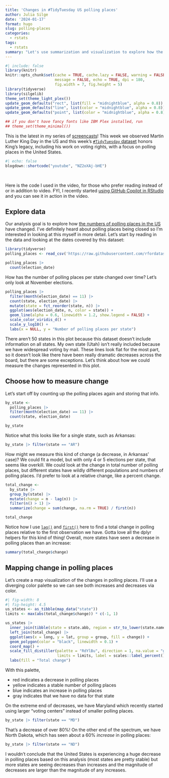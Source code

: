 ```yaml
---
title: 'Changes in #TidyTuesday US polling places'
author: Julia Silge
date: '2024-01-17'
format: hugo
slug: polling-places
categories:
  - rstats
tags:
  - rstats
summary: "Let's use summarization and visualization to explore how the numbers of polling places have changed in the United States."
---
```


```r
#| include: false
library(knitr)
knitr::opts_chunk$set(cache = TRUE, cache.lazy = FALSE, warning = FALSE, 
                      message = FALSE, echo = TRUE, dpi = 180,
                      fig.width = 7, fig.height = 5)
library(tidyverse)
library(silgelib)
theme_set(theme_light_plex())
update_geom_defaults("rect", list(fill = "midnightblue", alpha = 0.8))
update_geom_defaults("line", list(color = "midnightblue", alpha = 0.8))
update_geom_defaults("point", list(color = "midnightblue", alpha = 0.8))

## if you don't have fancy fonts like IBM Plex installed, run
## theme_set(theme_minimal())
```

This is the latest in my series of [screencasts](https://www.youtube.com/juliasilge)! This week we observed Martin Luther King Day in the US and this week's [`#TidyTuesday` dataset](https://github.com/rfordatascience/tidytuesday) honors King's legacy, including his work on voting rights, with a focus on polling places in the United States.

```r
#| echo: false
blogdown::shortcode("youtube", "NZ2oXAj-bHE")
```

</br>

Here is the code I used in the video, for those who prefer reading instead of or in addition to video. FYI, I recently started [using GitHub Copilot in RStudio](https://docs.posit.co/ide/user/ide/guide/tools/copilot.html) and you can see it in action in the video.

## Explore data

Our analysis goal is to explore how [the numbers of polling places in the US](https://github.com/rfordatascience/tidytuesday/blob/master/data/2024/2024-01-16/readme.md) have changed. I've definitely heard about polling places being closed so I'm interested in looking at this myself in more detail. Let's start by reading in the data and looking at the dates covered by this dataset:

```r
library(tidyverse)
polling_places <- read_csv('https://raw.githubusercontent.com/rfordatascience/tidytuesday/master/data/2024/2024-01-16/polling_places.csv')

polling_places |> 
  count(election_date)
```

How has the number of polling places per state changed over time? Let's only look at November elections.

```r
polling_places |> 
  filter(month(election_date) == 11) |> 
  count(state, election_date) |>
  mutate(state = fct_reorder(state, n)) |> 
  ggplot(aes(election_date, n, color = state)) + 
  geom_line(alpha = 0.6, linewidth = 1.2, show.legend = FALSE) + 
  scale_color_viridis_d() +
  scale_y_log10() +
  labs(x = NULL, y = "Number of polling places per state")
```

There aren't 50 states in this plot because this dataset doesn't include information on all states. My own state (Utah) isn't really included because we have widespread voting by mail. These lines look flat for the most part, so it doesn't look like there have been really dramatic decreases across the board, but there are some exceptions. Let's think about how we could measure the changes represented in this plot.

## Choose how to measure change

Let's start off by counting up the polling places again and storing that info.

```r
by_state <-
  polling_places |> 
  filter(month(election_date) == 11) |> 
  count(state, election_date)

by_state
```

Notice what this looks like for a single state, such as Arkansas:

```r
by_state |> filter(state == "AR")
```

How might we measure this kind of change (a decrease, in Arkansas' case)? We could fit a model, but with only 4 or 5 elections per state, that seems like overkill. We could look at the change in total number of polling places, but different states have wildly different populations and numbers of polling places. I'd prefer to look at a relative change, like a percent change.

```r
total_change <-
  by_state |> 
  group_by(state) |> 
  mutate(change = n - lag(n)) |> 
  filter(n() > 1) |>
  summarize(change = sum(change, na.rm = TRUE) / first(n)) 

total_change
```

Notice how I use [`lag()`](https://dplyr.tidyverse.org/reference/lead-lag.html) and [`first()`](https://dplyr.tidyverse.org/reference/nth.html) here to find a total change in polling places relative to the first observation we have. Gotta love all the dplyr helpers for this kind of thing! Overall, more states have seen a decrease in polling places than an increase:

```r
summary(total_change$change)
```

## Mapping change in polling places

Let's create a map visualization of the changes in polling places. I'll use a diverging color palette so we can see both increases and decreases via color.

```r
#| fig-width: 8
#| fig-height: 4.5
us_states <- as_tibble(map_data("state"))
limits <- max(abs(total_change$change)) * c(-1, 1)

us_states |> 
  inner_join(tibble(state = state.abb, region = str_to_lower(state.name))) |> 
  left_join(total_change) |> 
  ggplot(aes(x = long, y = lat, group = group, fill = change)) +
  geom_polygon(color = "black", linewidth = 0.1) +
  coord_map() +
  scale_fill_distiller(palette = "RdYlBu", direction = 1, na.value = "gray95",
                       limits = limits, label = scales::label_percent()) +
  labs(fill = "Total change")
```

With this palette, 

- red indicates a decrease in polling places
- yellow indicates a stable number of polling places
- blue indicates an increase in polling places
- gray indicates that we have no data for that state

On the extreme end of decreases, we have Maryland which recently started using larger "voting centers" instead of smaller polling places.

```r
by_state |> filter(state == "MD")
```

That's a decrease of over 80%! On the other end of the spectrum, we have North Dakota, which has seen about a 60% _increase_ in polling places:

```r
by_state |> filter(state == "ND")
```

I wouldn't conclude that the United States is experiencing a huge decrease in polling places based on this analysis (most states are pretty stable) but more states are seeing decreases than increases and the magnitude of decreases are larger than the magnitude of any increases.
